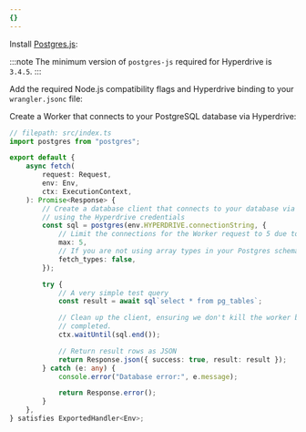 ```yaml
---
{}
---
```



Install [Postgres.js](https://github.com/porsager/postgres):

<PackageManagers pkg="postgres@>3.4.5" />

:::note
The minimum version of `postgres-js` required for Hyperdrive is `3.4.5`.
:::

Add the required Node.js compatibility flags and Hyperdrive binding to your `wrangler.jsonc` file:

<Render file="hyperdrive-node-compatibility-requirement" product="hyperdrive" />

Create a Worker that connects to your PostgreSQL database via Hyperdrive:

```ts
// filepath: src/index.ts
import postgres from "postgres";

export default {
	async fetch(
		request: Request,
		env: Env,
		ctx: ExecutionContext,
	): Promise<Response> {
		// Create a database client that connects to your database via Hyperdrive
		// using the Hyperdrive credentials
		const sql = postgres(env.HYPERDRIVE.connectionString, {
			// Limit the connections for the Worker request to 5 due to Workers' limits on concurrent external connections
			max: 5,
			// If you are not using array types in your Postgres schema, disable `fetch_types` to avoid an additional round-trip (unnecessary latency)
			fetch_types: false,
		});

		try {
			// A very simple test query
			const result = await sql`select * from pg_tables`;

			// Clean up the client, ensuring we don't kill the worker before that is
			// completed.
			ctx.waitUntil(sql.end());

			// Return result rows as JSON
			return Response.json({ success: true, result: result });
		} catch (e: any) {
			console.error("Database error:", e.message);

			return Response.error();
		}
	},
} satisfies ExportedHandler<Env>;
```
